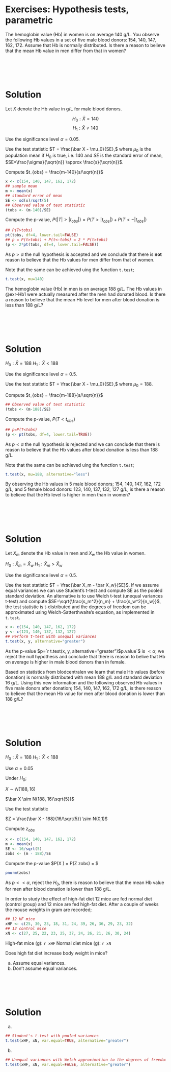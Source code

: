 # Exercises: Hypothesis tests, parametric {.unnumbered}

::: {#exr-Hb1}
The hemoglobin value (Hb) in women is  on average 140 g/L. You observe the following Hb values in a set of five male blood donors: 154, 140, 147, 162, 172. Assume that Hb is normally distributed. Is there a reason to believe that the mean Hb value in men differ from that in women? 

::: {.panel-tabset}
# ​

# Solution
Let $X$ denote the Hb value in g/L for male blood donors.

$$H_0: \bar X = 140$$ $$H_1: \bar X \neq 140$$

Use the significance level $\alpha=0.05$.

Use the test statistic $T = \frac{\bar X - \mu_0}{SE},$ where $\mu_0$ is the population mean if $H_0$ is true, i.e. 140 and $SE$ is the standard error of mean, $SE=\frac{\sigma}{\sqrt{n}} \approx \frac{s}{\sqrt{n}}$.

Compute $t_{obs} = \frac{m-140}{s/\sqrt{n}}$

```r
x <- c(154, 140, 147, 162, 172)
## sample mean
m <- mean(x)
## standard error of mean
SE <- sd(x)/sqrt(5)
## Observed value of test statistic
(tobs <- (m-140)/SE)
```

Compute the p-value, $P(|T|>|t_{obs}|) = P(T>|t_{obs}|) + P(T<-|t_{obs}|)$

```r
## P(T>tobs)
pt(tobs, df=4, lower.tail=FALSE)
## p = P(t>tobs) + P(t<-tobs) = 2 * P(t>tobs)
(p <- 2*pt(tobs, df=4, lower.tail=FALSE))
```

As $p > \alpha$ the null hypothesis is accepted and we conclude that there is **not** reason to believe that the Hb values for men differ from that of women.

Note that the same can be achieved uing the function `t.test`;

```r
t.test(x, mu=140)
```

:::
:::

::: {#exr-Hb2}
The hemoglobin value (Hb) in men is on average 188 g/L. The Hb values in @exr-Hb1 were actually measured after the men had donated blood. Is there a reason to believe that the mean Hb level for men after blood donation is less than 188 g/L?

::: {.panel-tabset}
# ​

# Solution

$H_0: \bar X = 188$ $H_1: \bar X < 188$

Use the significance level $\alpha=0.5$.

Use the test statistic $T = \frac{\bar X - \mu_0}{SE},$ where $\mu_0=188$.

Compute $t_{obs} = \frac{m-188}{s/\sqrt{n}}$

```r
## Observed value of test statistic
(tobs <- (m-188)/SE)
```

Compute the p-value, $P(T<t_{obs})$

```r
## p=P(T<tobs)
(p <- pt(tobs, df=4, lower.tail=TRUE))
```

As $p < \alpha$ the null hypothesis is rejected and we can conclude that there is reason to believe that the Hb values after blood donation is less than 188 g/L.

Note that the same can be achieved uing the function `t.test`;

```r
t.test(x, mu=188, alternative="less")
```

:::
:::


::: {#exr-Hb3}
By observing the Hb values in 5 male blood donors; 154, 140, 147, 162, 172 g/L, and 5 female blood donors: 123, 140, 137, 132, 127 g/L, is there a reason to believe that the Hb level is higher in men than in women?

::: {.panel-tabset}
# ​

# Solution

Let $X_m$ denote the Hb value in men and $X_w$ the Hb value in women.

$H_0: \bar X_m = \bar X_w$ $H_1: \bar X_m > \bar X_w$

Use the significance level $\alpha=0.5$.

Use the test statistic $T = \frac{\bar X_m - \bar X_w}{SE}$. If we assume equal variances we can use Student's t-test and compute SE as the pooled standard deviation. An alternative is to use Welch t-test (unequal variances t-test) and compute $SE=\sqrt{\frac{s_m^2}{n_m} + \frac{s_w^2}{n_w}}$, the test statistic is t-distributed and the degrees of freedom can be approximated using Welch-Satterthwaite's equation, as implemented in `t.test`.

```r
x <- c(154, 140, 147, 162, 172)
y <- c(123, 140, 137, 132, 127)
## Perform t-test with unequal variances
t.test(x, y, alternative="greater")
```

As the p-value $p=`r t.test(x, y, alternative="greater")$p.value`$ is $<\alpha$, we reject the null hypothesis and conclude that there is reason to belive that Hb on average is higher in male blood donors than in female.

:::
:::

::: {#exr-Hb4}
Based on statistics from blodcentralen we learn that male Hb values (before donation) is normally distributed with mean 188 g/L and standard deviation 16 g/L. Using this new information and the following observed Hb values in five male donors after donation; 154, 140, 147, 162, 172 g/L, is there reason to believe that the mean Hb value for men after blood donation is lower than 188 g/L?

::: {.panel-tabset}
# ​

# Solution
$H_0: \bar X = 188$ $H_1: \bar X < 188$

Use $\alpha = 0.05$

Under $H_0$;

$X \sim N(188, 16)$

$\bar X \sim N(188, 16/\sqrt{5})$

Use the test statistic

$Z = \frac{\bar X - 188}{16/\sqrt{5}} \sim N(0,1)$

Compute $z_{obs}$

```r
x <- c(154, 140, 147, 162, 172)
m <- mean(x)
SE <- 16/sqrt(5)
zobs <- (m - 188)/SE
```

Compute the p-value \$P(\bar X \leq 188) = P(Z \leq zobs) = \$

```r
pnorm(zobs)
```

As $p<<\alpha$, reject the $H_0$, there is reason to believe that the mean Hb value for men after blood donation is lower than 188 g/L.

:::
:::

::: {#exr-mice12}
In order to study the effect of high-fat diet 12 mice are fed normal diet (control group) and 12 mice are fed high-fat diet. After a couple of weeks the mouse weights in gram are recorded;

```r
## 12 HF mice
xHF <- c(25, 30, 23, 18, 31, 24, 39, 26, 36, 29, 23, 32)
## 12 control mice
xN <- c(27, 25, 22, 23, 25, 37, 24, 26, 21, 26, 30, 24)
```

High-fat mice (g): `r xHF` Normal diet mice (g): `r xN`

Does high fat diet increase body weight in mice?

a)  Assume equal variances.
b)  Don't assume equal variances.

::: {.panel-tabset}
# ​

# Solution

a)

```r
## Student's t-test with pooled variances
t.test(xHF, xN, var.equal=TRUE, alternative="greater")
```

b)  

```r
## Unequal variances with Welch approximation to the degrees of freedom (the default)
t.test(xHF, xN, var.equal=FALSE, alternative="greater")
```

:::
:::

<!-- Exercise, known $\sigma$ -->

<!-- If the means of the populations are unknown, but the standard variations are known -->

<!-- Let's assume that both mouse body weights in control and treatment groups are independent and normally distributed, with unknown mean, but known standard deviations, $\sigma_1=3.4$ and $\sigma_2=5.1$. -->

<!-- ```{r echo=F, eval=FALSE} --> <!-- ## Our observed value --> <!-- dobs --> <!-- ## The p-value --> <!-- 1-pnorm(dobs, mean=0, sd=sqrt(5.1^2/12 + 3.4^2/12)) --> <!-- 1-pnorm((dobs-0)/sqrt(5.1^2/12 + 3.4^2/12)) --> <!-- pnorm(dobs, mean=0, sd=sqrt(5.1^2/12 + 3.4^2/12), lower.tail=FALSE) --> <!-- pnorm((dobs-0)/sqrt(5.1^2/12 + 3.4^2/12), lower.tail=FALSE) --> <!-- ``` -->
